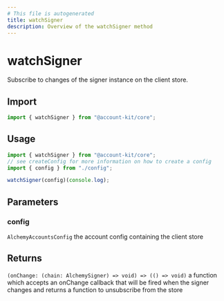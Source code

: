 ```yaml
---
# This file is autogenerated
title: watchSigner
description: Overview of the watchSigner method
---
```


# watchSigner

Subscribe to changes of the signer instance on the client store.

## Import

```ts
import { watchSigner } from "@account-kit/core";
```

## Usage

```ts
import { watchSigner } from "@account-kit/core";
// see createConfig for more information on how to create a config
import { config } from "./config";

watchSigner(config)(console.log);
```

## Parameters

### config

`AlchemyAccountsConfig`
the account config containing the client store

## Returns

`(onChange: (chain: AlchemySigner) => void) => (() => void)`
a function which accepts an onChange callback that will be fired when the signer changes and returns a function to unsubscribe from the store
